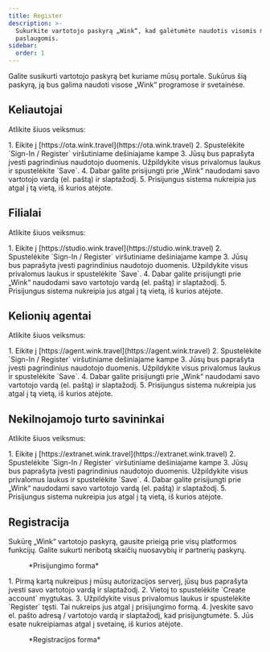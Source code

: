 ```yaml
---
title: Register
description: >-
  Sukurkite vartotojo paskyrą „Wink“, kad galėtumėte naudotis visomis mūsų
  paslaugomis.
sidebar:
  order: 1
---
```


Galite susikurti vartotojo paskyrą bet kuriame mūsų portale. Sukūrus šią paskyrą, ją bus galima naudoti visose „Wink“ programose ir svetainėse.

## Keliautojai

Atlikite šiuos veiksmus:

<Steps>
  1. Eikite į [https://ota.wink.travel](https://ota.wink.travel)
  2. Spustelėkite `Sign-In / Register` viršutiniame dešiniajame kampe
  3. Jūsų bus paprašyta įvesti pagrindinius naudotojo duomenis. Užpildykite visus privalomus laukus ir spustelėkite `Save`.
  4. Dabar galite prisijungti prie „Wink“ naudodami savo vartotojo vardą (el. paštą) ir slaptažodį.
  5. Prisijungus sistema nukreipia jus atgal į tą vietą, iš kurios atėjote.
</Steps>


## Filialai

Atlikite šiuos veiksmus:

<Steps>
  1. Eikite į [https://studio.wink.travel](https://studio.wink.travel)
  2. Spustelėkite `Sign-In / Register` viršutiniame dešiniajame kampe
  3. Jūsų bus paprašyta įvesti pagrindinius naudotojo duomenis. Užpildykite visus privalomus laukus ir spustelėkite `Save`.
  4. Dabar galite prisijungti prie „Wink“ naudodami savo vartotojo vardą (el. paštą) ir slaptažodį.
  5. Prisijungus sistema nukreipia jus atgal į tą vietą, iš kurios atėjote.
</Steps>


## Kelionių agentai

Atlikite šiuos veiksmus:

<Steps>
  1. Eikite į [https://agent.wink.travel](https://agent.wink.travel)
  2. Spustelėkite `Sign-In / Register` viršutiniame dešiniajame kampe
  3. Jūsų bus paprašyta įvesti pagrindinius naudotojo duomenis. Užpildykite visus privalomus laukus ir spustelėkite `Save`.
  4. Dabar galite prisijungti prie „Wink“ naudodami savo vartotojo vardą (el. paštą) ir slaptažodį.
  5. Prisijungus sistema nukreipia jus atgal į tą vietą, iš kurios atėjote.
</Steps>


## Nekilnojamojo turto savininkai

Atlikite šiuos veiksmus:

<Steps>
  1. Eikite į [https://extranet.wink.travel](https://extranet.wink.travel)
  2. Spustelėkite `Sign-In / Register` viršutiniame dešiniajame kampe
  3. Jūsų bus paprašyta įvesti pagrindinius naudotojo duomenis. Užpildykite visus privalomus laukus ir spustelėkite `Save`.
  4. Dabar galite prisijungti prie „Wink“ naudodami savo vartotojo vardą (el. paštą) ir slaptažodį.
  5. Prisijungus sistema nukreipia jus atgal į tą vietą, iš kurios atėjote.
</Steps>


## Registracija

Sukūrę „Wink“ vartotojo paskyrą, gausite prieigą prie visų platformos funkcijų. Galite sukurti neribotą skaičių nuosavybių ir partnerių paskyrų.

<figure>
  <CloudinaryImage width="350" height="553" resize="scale" quality="best" alt="Prisijungti" src="academy/sign-in" errorImage="noimage_opaque_nyrtl0.png" />

  <figcaption>*Prisijungimo forma*</figcaption>
</figure>


<Steps>
  1. Pirmą kartą nukreipus į mūsų autorizacijos serverį, jūsų bus paprašyta įvesti savo vartotojo vardą ir slaptažodį.
  2. Vietoj to spustelėkite `Create account` mygtukas.
  3. Užpildykite visus privalomus laukus ir spustelėkite `Register` tęsti. Tai nukreips jus atgal į prisijungimo formą.
  4. Įveskite savo el. pašto adresą / vartotojo vardą ir slaptažodį, kad prisijungtumėte.
  5. Jūs esate nukreipiamas atgal į svetainę, iš kurios atėjote.
</Steps>


<figure>
  <CloudinaryImage width="350" height="615" resize="scale" quality="best" alt="Registruotis" src="academy/register" errorImage="noimage_opaque_nyrtl0.png" />

  <figcaption>*Registracijos forma*</figcaption>
</figure>

